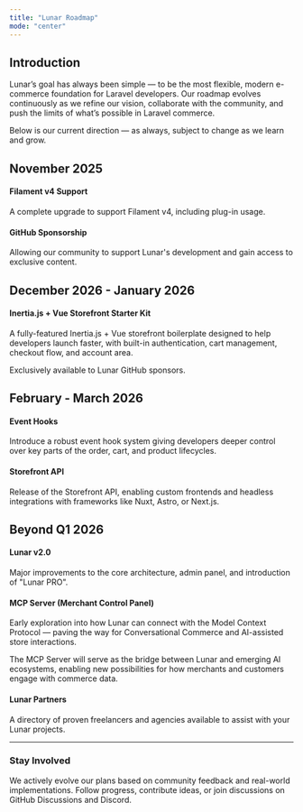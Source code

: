 ```yaml
---
title: "Lunar Roadmap"
mode: "center"
---
```


## Introduction

Lunar’s goal has always been simple — to be the most flexible, modern e-commerce foundation for Laravel developers.
Our roadmap evolves continuously as we refine our vision, collaborate with the community, and push the limits of what’s
possible in Laravel commerce.

Below is our current direction — as always, subject to change as we learn and grow.

## November 2025

#### Filament v4 Support
A complete upgrade to support Filament v4, including plug-in usage.

#### GitHub Sponsorship
Allowing our community to support Lunar's development and gain access to exclusive content.

## December 2026 - January 2026

#### Inertia.js + Vue Storefront Starter Kit
A fully-featured Inertia.js + Vue storefront boilerplate designed to help developers launch faster, with built-in
authentication, cart management, checkout flow, and account area.

Exclusively available to Lunar GitHub sponsors.

## February - March 2026

#### Event Hooks
Introduce a robust event hook system giving developers deeper control over key parts of the order, cart, and product
lifecycles.

#### Storefront API
Release of the Storefront API, enabling custom frontends and headless integrations with frameworks like Nuxt, Astro,
or Next.js.

## Beyond Q1 2026

#### Lunar v2.0
Major improvements to the core architecture, admin panel, and introduction of "Lunar PRO".

#### MCP Server (Merchant Control Panel)

Early exploration into how Lunar can connect with the Model Context Protocol — paving the way for Conversational
Commerce and AI-assisted store interactions.

The MCP Server will serve as the bridge between Lunar and emerging AI ecosystems, enabling new possibilities for how
merchants and customers engage with commerce data.

#### Lunar Partners
A directory of proven freelancers and agencies available to assist with your Lunar projects.

---

### Stay Involved

We actively evolve our plans based on community feedback and real-world implementations.
Follow progress, contribute ideas, or join discussions on GitHub Discussions and Discord.
